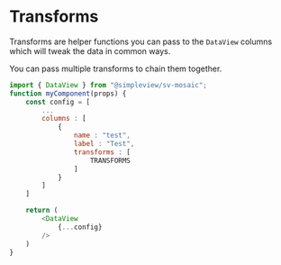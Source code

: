 
<Meta title="Utils|Transforms/Readme"/>

# Transforms

Transforms are helper functions you can pass to the `DataView` columns which will tweak the data in common ways.

You can pass multiple transforms to chain them together.

```js
import { DataView } from "@simpleview/sv-mosaic";
function myComponent(props) {
    const config = [
        ...
        columns : [
            {
                name : "test",
                label : "Test",
                transforms : [
                    TRANSFORMS
                ]
            }
        ]
    ]

    return (
        <DataView
            {...config}
        />
    )
}
```